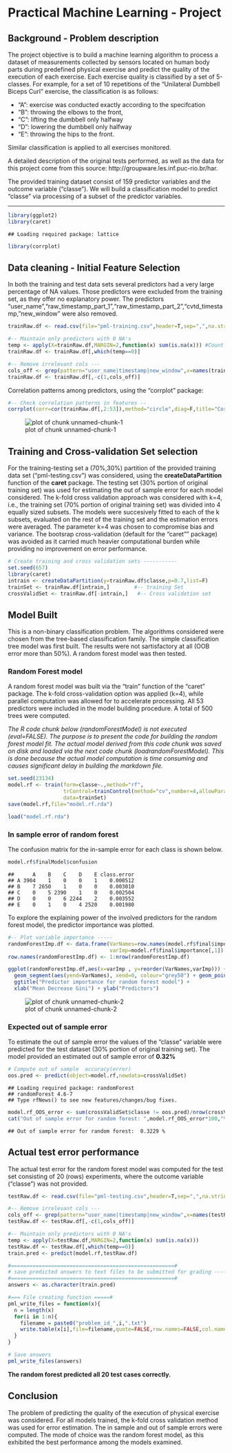 Practical Machine Learning - Project  
==============================


## Background - Problem description

The project objective is to build a machine learning algorithm to process 
a dataset of measurements collected by sensors located on human body parts during predefined physical exercise and predict the quality of the execution of each exercise. Each exercise quality is classified by a set of 5-classes. For example, for a set of 10 repetitions of the 
"Unilateral Dumbbell Biceps Curl" exercise, the classification is as follows:

* "A": exercise was conducted exactly according to the specifcation 
* "B": throwing the elbows to the front,
* "C": lifting the dumbbell only halfway 
* "D": lowering the dumbbell only halfway
* "E": throwing the hips to the front.

Similar classification is applied to all exercises monitored.   

A detailed description of the original tests performed, as well as the data for this project come from this source: http://groupware.les.inf.puc-rio.br/har.

The provided training dataset consist of 159 predictor variables and the outcome variable ("classe"). We will build a classification model to predict "classe" via processing of a   subset of the predictor variables.

------


```r
library(ggplot2)
library(caret)
```

```
## Loading required package: lattice
```

```r
library(corrplot)
```


## Data cleaning - Initial Feature Selection

In both the training and test data sets several predictors had a very large percentage of NA values. Those predictors were excluded from the training set, as they offer no explanatory power. The predictors "user_name","raw_timestamp_part_1","raw_timestamp_part_2","cvtd_timestamp,"new_window" were also removed.


```r
trainRaw.df <- read.csv(file="pml-training.csv",header=T,sep=",",na.strings=c("NA",""))

#-- Maintain only predictors with 0 NA's
temp <- apply(X=trainRaw.df,MARGIN=2,function(x) sum(is.na(x))) #Count NA's for each column
trainRaw.df <- trainRaw.df[,which(temp==0)]

#-- Remove irrelevant cols ---
cols_off <- grep(pattern="user_name|timestamp|new_window",x=names(trainRaw.df))
trainRaw.df <- trainRaw.df[,-c(1,cols_off)]
```

Correlation patterns among predictors, using the "corrplot" package:


```r
#-- Check correlation patterns in features --
corrplot(corr=cor(trainRaw.df[,2:53]),method="circle",diag=F,title="Corrplot of predictors",type="lower",tl.cex=0.6)
```

![plot of chunk unnamed-chunk-1](figure/unnamed-chunk-1.png) 

## Training and Cross-validation Set selection  

For the training-testing set a (70%,30%) partition of the provided training data set ("pml-testing.csv") was considered, using the **createDataPartition** function of the **caret** package. The testing set (30% portion of original training set) was used for estimating the out of sample error for each model considered. The k-fold cross validation approach was considered with k=4, i.e., the training set (70% portion of original training set) was divided into 4 equally sized subsets. The models were succesively fitted to each of the k subsets, evaluated on the rest of the training set and the estimation errors were averaged. The parameter k=4 was chosen to compromise bias and variance. The bootsrap cross-validation (default for the "caret"" package) was avoided as it carried much heavier computational burden while providing no improvement on error performance.



```r
# Create training and cross validation sets -----------
set.seed(657)
library(caret)
intrain <- createDataPartition(y=trainRaw.df$classe,p=0.7,list=F)
trainSet <- trainRaw.df[intrain,]        #-- training Set
crossValidSet <- trainRaw.df[-intrain,]   #-- Cross validation set
```


## Model Built 

This is a non-binary classification problem. The algorithms considered were chosen from the tree-based classification family. The simple classification tree model was first built. The results were not sartisfactory at all (OOB error more than 50%). A random forest model was then tested.

### Random Forest model

A random forest model was built via the "train" function of the "caret" package. The k-fold cross-validation option was applied (k=4), while parallel computation was allowed for to accelerate processing. All 53 predictors were included in the model building procedure.
A total of 500 trees were computed.

*The R code chunk below (randomForestModel) is not executed (eval=FALSE). The purpose is to present the code for building the random forest model fit. The actual model derived from this code chunk was saved on disk and loaded via the next code chunk (loadrandomForestModel). This is done because the actual model computation is time consuming and causes significant delay in building the markdown file.*


```r
set.seed(23134)
model.rf <- train(form=classe~.,method="rf",
                  trControl=trainControl(method="cv",number=4,allowParallel=T),
                  data=trainSet)
save(model.rf,file="model.rf.rda")
```


```r
load("model.rf.rda")
```

### In sample error of random forest

The confusion matrix for the in-sample error for each class is shown below.


```r
model.rf$finalModel$confusion
```

```
##      A    B    C    D    E class.error
## A 3904    1    0    0    1    0.000512
## B    7 2650    1    0    0    0.003010
## C    0    5 2390    1    0    0.002504
## D    0    0    6 2244    2    0.003552
## E    0    1    0    4 2520    0.001980
```

To explore the explaining power of the involved predictors for the random forest model, the predictor importance was plotted.


```r
#-- Plot variable importance -----
randomForestImp.df <- data.frame(VarNames=row.names(model.rf$final$importance),
                                 varImp=model.rf$final$importance[,1])
row.names(randomForestImp.df) <- 1:nrow(randomForestImp.df)

ggplot(randomForestImp.df,aes(x=varImp , y=reorder(VarNames,varImp))) + 
  geom_segment(aes(yend=VarNames), xend=0, colour="grey50") + geom_point(size=3) +
  ggtitle("Predictor importance for random forest model") + 
  xlab("Mean Decrease Gini") + ylab("Predictors")
```

![plot of chunk unnamed-chunk-2](figure/unnamed-chunk-2.png) 

### Expected out of sample error

To estimate the out of sample error  the values of the "classe" variable were predicted for the test dataset (30% portion of original training set). The model provided an estimated out of sample error of **0.32%**


```r
# Compute out of sample  accuracy(error) 
oos.pred <- predict(object=model.rf,newdata=crossValidSet)
```

```
## Loading required package: randomForest
## randomForest 4.6-7
## Type rfNews() to see new features/changes/bug fixes.
```

```r
model.rf_OOS_error <- sum(crossValidSet$classe != oos.pred)/nrow(crossValidSet)
cat("Out of sample error for random forest: ",model.rf_OOS_error*100,"%")
```

```
## Out of sample error for random forest:  0.3229 %
```

## Actual test error performance

The actual test error for the random forest model was computed for the test set consisting of 20 (rows) experiments, where the outcome variable ("classe") was not provided.


```r
testRaw.df <- read.csv(file="pml-testing.csv",header=T,sep=",",na.strings=c("NA",""))

#-- Remove irrelevant cols ---
cols_off <- grep(pattern="user_name|timestamp|new_window",x=names(testRaw.df))
testRaw.df <- testRaw.df[,-c(1,cols_off)]

#-- Maintain only predictors with 0 NA's
temp <- apply(X=testRaw.df,MARGIN=2,function(x) sum(is.na(x)))
testRaw.df <- testRaw.df[,which(temp==0)]
train.pred <- predict(model.rf,testRaw.df)

#=====================================================#
# save predicted answers to text files to be submitted for grading -----
#=====================================================#
answers <- as.character(train.pred)

#=== File creating function =====#
pml_write_files = function(x){
  n = length(x)
  for(i in 1:n){
    filename = paste0("problem_id_",i,".txt")
    write.table(x[i],file=filename,quote=FALSE,row.names=FALSE,col.names=FALSE)
  }
}

# Save answers
pml_write_files(answers)
```

**The random forest predicted all 20 test cases correctly.**

## Conclusion

The problem of predicting the quality of the execution of physical exercise was considered. 
For all models trained, the k-fold cross validation method was used for error estimation.  The in sample and out of sample errors were computed.
The mode of choice was the random forest model, as this exhibited the best performance among the models examined. 




